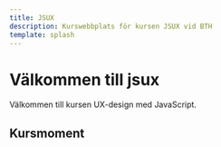 ```yaml
---
title: JSUX
description: Kurswebbplats för kursen JSUX vid BTH
template: splash
---
```



# Välkommen till jsux

Välkommen till kursen UX-design med JavaScript.

## Kursmoment



<CardGrid>

<LinkCard
  title="kmom01 - kom igång"
  href="/kmom/kmom01"
  description="Vi startar igång kursen genom att skapa en passande förstasida för vår webbshop."
/>

<LinkCard
  title="kmom02 - färg och typografi"
  href="/kmom/kmom02"
  description="Configure Starlight to support multiple languages."
/>

<LinkCard
  title="kmom03 - interaktivitet"
  href="/kmom/kmom03"
  description="Configure Starlight to support multiple languages."
/>

<LinkCard
  title="kmom04 - formulär"
  href="/kmom/kmom04"
  description="Configure Starlight to support multiple languages."
/>

<LinkCard
  title="kmom05 - webbkomponenter"
  href="/kmom/kmom05"
  description="Configure Starlight to support multiple languages."
/>

<LinkCard
  title="kmom06 - AI"
  href="/kmom/kmom06"
  description="Configure Starlight to support multiple languages."
/>


</CardGrid>

